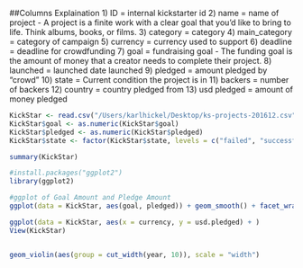 
##Columns Explaination
1) ID = internal kickstarter id
2) name = name of project - A project is a finite work with a clear goal that you’d like to bring to life. Think albums, books, or films.
3) category = category
4) main_category = category of campaign
5) currency = currency used to support
6) deadline = deadline for crowdfunding
7) goal = fundraising goal - The funding goal is the amount of money that a creator needs to complete their project.
8) launched = launched date launched
9) pledged = amount pledged by "crowd"
10) state = Current condition the project is in
11) backers = number of backers
12) country = country pledged from
13) usd pledged = amount of money pledged

```r
KickStar <- read.csv("/Users/karlhickel/Desktop/ks-projects-201612.csv")
KickStar$goal <- as.numeric(KickStar$goal)
KickStar$pledged <- as.numeric(KickStar$pledged)
KickStar$state <- factor(KickStar$state, levels = c("failed", "successful", "canceled", "live", "undefined", "suspended"))

summary(KickStar)

#install.packages("ggplot2")
library(ggplot2)

#ggplot of Goal Amount and Pledge Amount
ggplot(data = KickStar, aes(goal, pledged)) + geom_smooth() + facet_wrap(~state) + labs(title = "Smooth Plot of Goal vs Pledge Amount") + labs(x = "Goal Amount", y = "Pledge Amount")

ggplot(data = KickStar, aes(x = currency, y = usd.pledged) + )
View(KickStar)


geom_violin(aes(group = cut_width(year, 10)), scale = "width")
```
